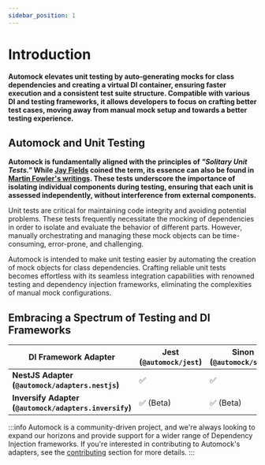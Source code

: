 ```yaml
---
sidebar_position: 1
---
```



# Introduction

**Automock elevates unit testing by auto-generating mocks for class dependencies and creating a virtual DI container,
ensuring faster execution and a consistent test suite structure. Compatible with various DI and testing
frameworks, it allows developers to focus on crafting better test cases, moving away from manual mock setup and
towards a better testing experience.**

<HomepageFeatures />

## Automock and Unit Testing

**Automock is fundamentally aligned with the principles of _"Solitary Unit Tests."_ While
[Jay Fields](https://leanpub.com/wewut) coined the term, its essence can also be found in
[Martin Fowler's writings](https://martinfowler.com/bliki/UnitTest.html). These tests underscore the importance of
isolating individual components during testing, ensuring that each unit is assessed independently, without interference
from external components.**

Unit tests are critical for maintaining code integrity and avoiding potential problems. These tests frequently
necessitate the mocking of dependencies in order to isolate and evaluate the behavior of different parts. However,
manually orchestrating and managing these mock objects can be time-consuming, error-prone, and challenging.

Automock is intended to make unit testing easier by automating the creation of mock objects for class dependencies.
Crafting reliable unit tests becomes effortless with its seamless integration capabilities with renowned testing and
dependency injection frameworks, eliminating the complexities of manual mock configurations.

## Embracing a Spectrum of Testing and DI Frameworks

| **DI Framework Adapter**                               | **Jest (`@automock/jest`)**   | **Sinon (`@automock/sinon`)** |
|--------------------------------------------------------|-------------------------------|-------------------------------|
| **NestJS Adapter (`@automock/adapters.nestjs`)**       | :white_check_mark:            | :white_check_mark:            |
| **Inversify Adapter (`@automock/adapters.inversify`)** | :white_check_mark: (Beta)     | :white_check_mark: (Beta)     |

:::info
Automock is a community-driven project, and we're always looking to expand our horizons and provide
support for a wider range of Dependency Injection frameworks.
If you're interested in contributing to Automock's
adapters, see the [contributing](https://automock.dev/docs/adapters/intro#seeking-contributors-for-di-framework-integrations) section for more details.
:::